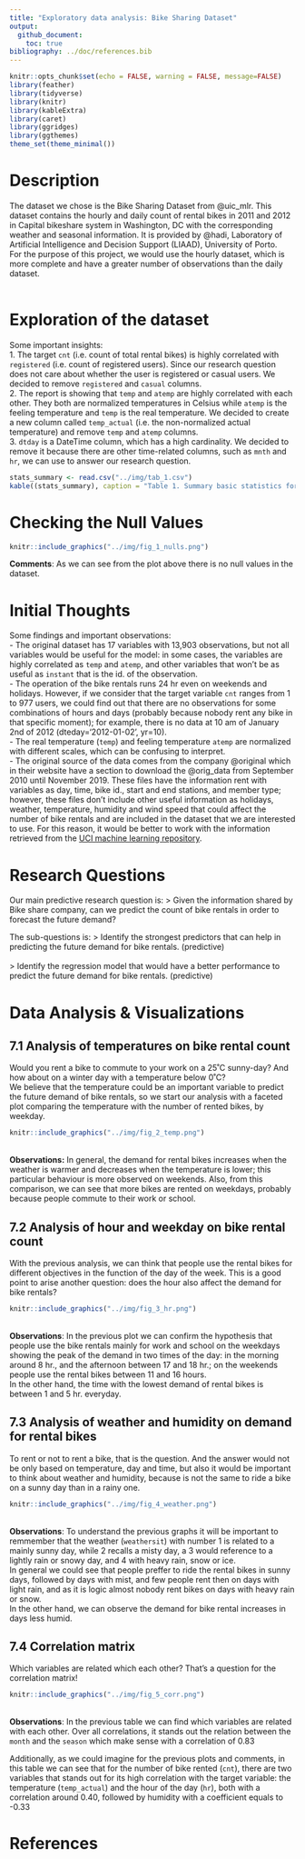 ```yaml
---
title: "Exploratory data analysis: Bike Sharing Dataset"
output: 
  github_document: 
    toc: true
bibliography: ../doc/references.bib
---
```


```r
knitr::opts_chunk$set(echo = FALSE, warning = FALSE, message=FALSE)
library(feather)
library(tidyverse)
library(knitr)
library(kableExtra)
library(caret)
library(ggridges)
library(ggthemes)
theme_set(theme_minimal())
```

# Description
The dataset we chose is the Bike Sharing Dataset from @uic_mlr. This dataset contains the hourly and daily count of rental bikes in 2011 and 2012 in Capital bikeshare system in Washington, DC with the corresponding weather and seasonal information. It is provided by @hadi, Laboratory of Artificial Intelligence and Decision Support (LIAAD), University of Porto.  
For the purpose of this project, we would use the hourly dataset, which is more complete and have a greater number of observations than the daily dataset.  
<br>

# Exploration of the dataset

Some important insights:  
1. The target `cnt` (i.e. count of total rental bikes) is highly correlated with `registered` (i.e. count of registered users). Since our research question does not care about whether the user is registered or casual users. We decided to remove `registered` and `casual` columns.  
2. The report is showing that `temp` and `atemp` are highly correlated with each other. They both are normalized temperatures in Celsius while `atemp` is the feeling temperature and `temp` is the real temperature. We decided to create a new column called `temp_actual` (i.e. the non-normalized actual temperature) and remove `temp` and `atemp` columns.  
3. `dtday` is a DateTime column, which has a high cardinality. We decided to remove it because there are other time-related columns, such as `mnth` and `hr`, we can use to answer our research question.  

```r
stats_summary <- read.csv("../img/tab_1.csv")
kable((stats_summary), caption = "Table 1. Summary basic statistics for the variable.")
```

# Checking the Null Values

```r
knitr::include_graphics("../img/fig_1_nulls.png")
```
  
**Comments**: As we can see from the plot above there is no null values in the dataset.  
  
# Initial Thoughts
Some findings and important observations:  
- The original dataset has 17 variables with 13,903 observations, but not all variables would be useful for the model: in some cases, the variables are highly correlated as `temp` and `atemp`, and other variables that won't be as useful as `instant` that is the id. of the observation.  
- The operation of the bike rentals runs 24 hr even on weekends and holidays. However, if we consider that the target variable `cnt` ranges from 1 to 977 users, we could find out that there are no observations for some combinations of hours and days (probably because nobody rent any bike in that specific moment); for example, there is no data at 10 am of January 2nd of 2012 (dteday='2012-01-02', yr=10).  
- The real temperature (`temp`) and feeling temperature `atemp` are normalized with different scales, which can be confusing to interpret.  
- The original source of the data comes from the company @original which in their website have a section to download the @orig_data from September 2010 until November 2019. These files have the information rent with variables as day, time, bike id., start and end stations, and member type; however, these files don't include other useful information as holidays, weather, temperature, humidity and wind speed that could affect the number of bike rentals and are included in the dataset that we are interested to use. For this reason, it would be better to work with the information retrieved from the [UCI machine learning repository](https://archive.ics.uci.edu/ml/datasets/bike+sharing+dataset).  
  
# Research Questions
Our main predictive research question is:
> Given the information shared by Bike share company, can we predict the count of bike rentals in order to forecast the future demand?

The sub-questions is:
> Identify the strongest predictors that can help in predicting the future demand for bike rentals. (predictive)  
<br>
> Identify the regression model that would have a better performance to predict the future demand for bike rentals. (predictive)

# Data Analysis & Visualizations

## 7.1 Analysis of temperatures on bike rental count
Would you rent a bike to commute to your work on a 25˚C sunny-day? And how about on a winter day with a temperature below 0˚C?  
We believe that the temperature could be an important variable to predict the future demand of bike rentals, so we start our analysis with a faceted plot comparing the temperature with the number of rented bikes, by weekday.  
```r
knitr::include_graphics("../img/fig_2_temp.png")
```
<br>
**Observations:** In general, the demand for rental bikes increases when the weather is warmer and decreases when the temperature is lower; this particular behaviour is more observed on weekends. Also, from this comparison, we can see that more bikes are rented on weekdays, probably because people commute to their work or school.  

## 7.2 Analysis of hour and weekday on bike rental count
With the previous analysis, we can think that people use the rental bikes for different objectives in the function of the day of the week. This is a good point to arise another question: does the hour also affect the demand for bike rentals?  
```r
knitr::include_graphics("../img/fig_3_hr.png")
```
<br>
**Observations**: In the previous plot we can confirm the hypothesis that people use the bike rentals mainly for work and school on the weekdays showing the peak of the demand in two times of the day: in the morning around 8 hr., and the afternoon between 17 and 18 hr.; on the weekends people use the rental bikes between 11 and 16 hours.  
In the other hand, the time with the lowest demand of rental bikes is between 1 and 5 hr. everyday.

## 7.3 Analysis of weather and humidity on demand for rental bikes
To rent or not to rent a bike, that is the question. And the answer would not be only based on temperature, day and time, but also it would be important to think about weather and humidity, because is not the same to ride a bike on a sunny day than in a rainy one.
```r
knitr::include_graphics("../img/fig_4_weather.png")
```
<br>
**Observations**: To understand the previous graphs it will be important to remmember that the weather (`weathersit`) with number 1 is related to a mainly sunny day, while 2 recalls a misty day, a 3 would reference to a lightly rain or snowy day, and 4 with heavy rain, snow or ice.  
In general we could see that people preffer to ride the rental bikes in sunny days, followed by days with mist, and few people rent then on days with light rain, and as it is logic almost nobody rent bikes on days with heavy rain or snow.  
In the other hand, we can observe the demand for bike rental increases in days less humid.

## 7.4 Correlation matrix
Which variables are related which each other? That's a question for the correlation matrix!
```r
knitr::include_graphics("../img/fig_5_corr.png")
```
<br>
**Observations**: In the previous table we can find which variables are related with each other. Over all correlations, it stands out the relation between the `month` and the `season` which make sense with a correlation of 0.83  

Additionally, as we could imagine for the previous plots and comments, in this table we can see that for the number of bike rented (`cnt`), there are two variables that stands out for its high correlation with the target variable: the temperature (`temp_actual`) and the hour of the day (`hr`), both with a correlation around 0.40, followed by humidity with a coefficient equals to -0.33  

# References
